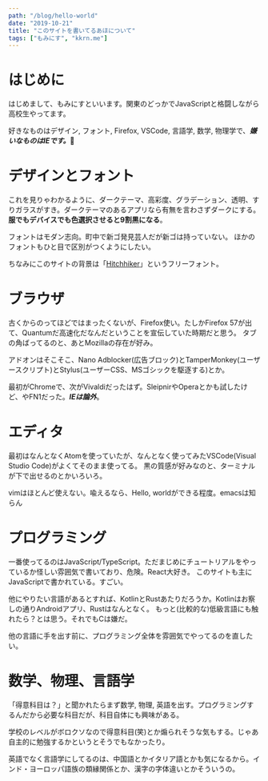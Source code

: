 ```yaml
---
path: "/blog/hello-world"
date: "2019-10-21"
title: "このサイトを書いてるあほについて"
tags: ["もみにす", "kkrn.me"]
---
```


# はじめに

はじめまして、もみにすといいます。関東のどっかでJavaScriptと格闘しながら高校生やってます。

好きなものはデザイン, フォント, Firefox, VSCode, 言語学, 数学, 物理学で、___嫌いなものはIEです。___🤬



# デザインとフォント

これを見りゃわかるように、ダークテーマ、高彩度、グラデーション、透明、すりガラスがすき。ダークテーマのあるアプリなら有無を言わさずダークにする。
__服でもデバイスでも色選択させると9割黒になる__。

フォントはモダン志向。町中で新ゴ発見芸人だが新ゴは持っていない。
ほかのフォントもひと目で区別がつくようにしたい。

ちなみにこのサイトの背景は「[Hitchhiker](https://www.1001fonts.com/hitchhiker-font.html)」というフリーフォント。

# ブラウザ

古くからのってほどではまったくないが、Firefox使い。たしかFirefox 57が出て、Quantumだ高速化だなんだということを宣伝していた時期だと思う。
タブの角ばってるのと、あとMozillaの存在が好み。

アドオンはそこそこ、Nano Adblocker(広告ブロック)とTamperMonkey(ユーザースクリプト)とStylus(ユーザーCSS、MSゴシックを駆逐する)とか。

最初がChromeで、次がVivaldiだったはず。SleipnirやOperaとかも試したけど、やFN1だった。___IEは論外___。

# エディタ

最初はなんとなくAtomを使っていたが、なんとなく使ってみたVSCode(Visual Studio Code)がよくてそのまま使ってる。
黒の質感が好みなのと、ターミナルが下で出せるのとかいろいろ。

vimはほとんど使えない。喩えるなら、Hello, worldができる程度。emacsは知らん

# プログラミング

一番使ってるのはJavaScript/TypeScript。ただまじめにチュートリアルをやっているか怪しい雰囲気で書いており、危険。React大好き。
このサイトも主にJavaScriptで書かれている。すごい。

他にやりたい言語があるとすれば、KotlinとRustあたりだろうか。Kotlinはお察しの通りAndroidアプリ、Rustはなんとなく。
もっと(比較的な)低級言語にも触れたら？とは思う。それでもCは嫌だ。

他の言語に手を出す前に、プログラミング全体を雰囲気でやってるのを直したい。

# 数学、物理、言語学

「得意科目は？」と聞かれたらまず数学, 物理, 英語を出す。プログラミングするんだから必要な科目だが、科目自体にも興味がある。

学校のレベルがボロクソなので得意科目(笑)とか煽られそうな気もする。じゃあ自主的に勉強するかというとそうでもなかったり。

英語でなく言語学にしてるのは、中国語とかイタリア語とかも気になるから。インド・ヨーロッパ語族の類縁関係とか、漢字の字体違いとかそういうの。


